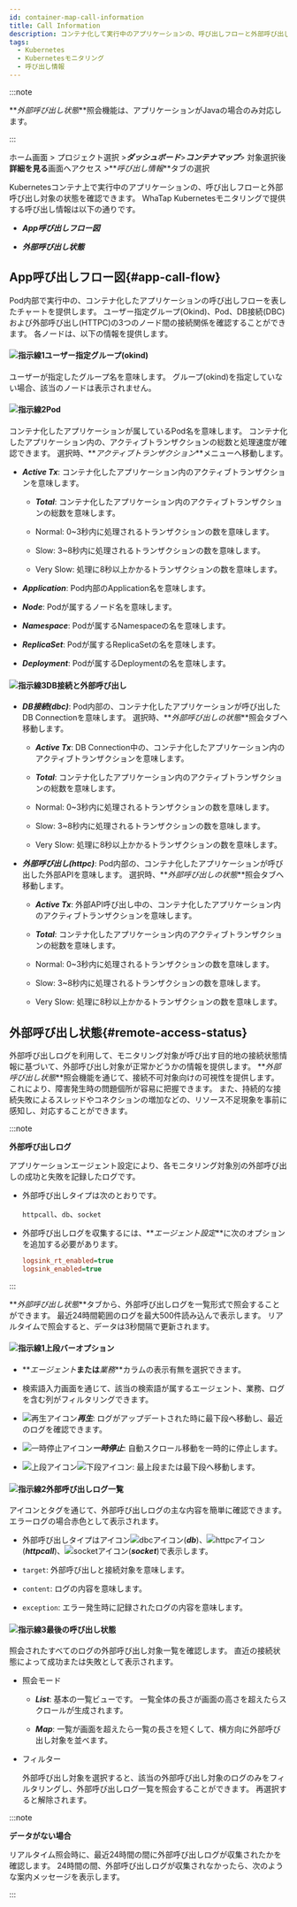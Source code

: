 ```yaml
---
id: container-map-call-information
title: Call Information
description: コンテナ化して実行中のアプリケーションの、呼び出しフローと外部呼び出し対象の状態を確認できます。
tags:
  - Kubernetes
  - Kubernetesモニタリング
  - 呼び出し情報
---
```


:::note 

**_外部呼び出し状態_**照会機能は、アプリケーションがJavaの場合のみ対応します。

:::

ホーム画面 > プロジェクト選択 >**_ダッシュボード_**>**_コンテナマップ_**> 対象選択後**詳細を見る**画面へアクセス >**_呼び出し情報_**タブの選択

Kubernetesコンテナ上で実行中のアプリケーションの、呼び出しフローと外部呼び出し対象の状態を確認できます。 WhaTap Kubernetesモニタリングで提供する呼び出し情報は以下の通りです。 

-   **_App呼び出しフロー図_**

-   **_外部呼び出し状態_**

## App呼び出しフロー図{#app-call-flow}

<ImgLang img='k8s-container-map-call-info-app.png' desc='App呼び出しフロー図' />

Pod内部で実行中の、コンテナ化したアプリケーションの呼び出しフローを表したチャートを提供します。 ユーザー指定グループ(Okind)、Pod、DB接続(DBC)および外部呼び出し(HTTPC)の3つのノード間の接続関係を確認することができます。 各ノードは、以下の情報を提供します。 

#### ![指示線1](/img/number-01.png)ユーザー指定グループ(okind)

ユーザーが指定したグループ名を意味します。 グループ(okind)を指定していない場合、該当のノードは表示されません。

#### ![指示線2](/img/number-02.png)Pod

コンテナ化したアプリケーションが属しているPod名を意味します。 コンテナ化したアプリケーション内の、アクティブトランザクションの総数と処理速度が確認できます。 選択時、**_アクティブトランザクション_**メニューへ移動します。

-   **_Active Tx_**: コンテナ化したアプリケーション内のアクティブトランザクションを意味します。 

    -   **_Total_**: コンテナ化したアプリケーション内のアクティブトランザクションの総数を意味します。

    -   <span class='normal'>Normal</span>: 0~3秒内に処理されるトランザクションの数を意味します。

    -   <span class='slow'>Slow</span>: 3~8秒内に処理されるトランザクションの数を意味します。

    -   <span class='vslow'>Very Slow</span>: 処理に8秒以上かかるトランザクションの数を意味します。

-   **_Application_**: Pod内部のApplication名を意味します。 

-   **_Node_**: Podが属するノード名を意味します。 

-   **_Namespace_**: Podが属するNamespaceの名を意味します。 

-   **_ReplicaSet_**: Podが属するReplicaSetの名を意味します。 

-   **_Deployment_**: Podが属するDeploymentの名を意味します。  

#### ![指示線3](/img/number-03.png)DB接続と外部呼び出し

-   **_DB接続(dbc)_**: Pod内部の、コンテナ化したアプリケーションが呼び出したDB Connectionを意味します。 選択時、**_外部呼び出しの状態_**照会タブへ移動します。

    -   **_Active Tx_**: DB Connection中の、コンテナ化したアプリケーション内のアクティブトランザクションを意味します。 

    -   **_Total_**: コンテナ化したアプリケーション内のアクティブトランザクションの総数を意味します。

    -   <span class='normal'>Normal</span>: 0~3秒内に処理されるトランザクションの数を意味します。

    -   <span class='slow'>Slow</span>: 3~8秒内に処理されるトランザクションの数を意味します。

    -   <span class='vslow'>Very Slow</span>: 処理に8秒以上かかるトランザクションの数を意味します。

-   **_外部呼び出し(httpc)_**: Pod内部の、コンテナ化したアプリケーションが呼び出した外部APIを意味します。 選択時、**_外部呼び出しの状態_**照会タブへ移動します。 

    -   **_Active Tx_**: 外部API呼び出し中の、コンテナ化したアプリケーション内のアクティブトランザクションを意味します。 

    -   **_Total_**: コンテナ化したアプリケーション内のアクティブトランザクションの総数を意味します。

    -   <span class='normal'>Normal</span>: 0~3秒内に処理されるトランザクションの数を意味します。

    -   <span class='slow'>Slow</span>: 3~8秒内に処理されるトランザクションの数を意味します。

    -   <span class='vslow'>Very Slow</span>: 処理に8秒以上かかるトランザクションの数を意味します。

## 外部呼び出し状態{#remote-access-status}

外部呼び出しログを利用して、モニタリング対象が呼び出す目的地の接続状態情報に基づいて、外部呼び出し対象が正常かどうかの情報を提供します。 **_外部呼び出し状態_**照会機能を通じて、接続不可対象向けの可視性を提供します。 これにより、障害発生時の問題個所が容易に把握できます。 また、持続的な接続失敗によるスレッドやコネクションの増加などの、リソース不足現象を事前に感知し、対応することができます。

:::note

**外部呼び出しログ**

アプリケーションエージェント設定により、各モニタリング対象別の外部呼び出しの成功と失敗を記録したログです。 

-   外部呼び出しタイプは次のとおりです。

    `httpcall`、`db`、`socket` 

-   外部呼び出しログを収集するには、**_エージェント設定_**に次のオプションを追加する必要があります。

    ```ini
    logsink_rt_enabled=true
    logsink_enabled=true
    ```

::: 

<ImgLang img='k8s-container-map-call-info-remote.png' desc='外部コールログ' />

**_外部呼び出し状態_**タブから、外部呼び出しログを一覧形式で照会することができます。 最近24時間範囲のログを最大500件読み込んで表示します。 リアルタイムで照会すると、データは3秒間隔で更新されます。 

#### ![指示線1](/img/number-01.png)上段バーオプション

-   **_エージェント_**または**_業務_**カラムの表示有無を選択できます。

-   検索語入力画面を通じて、該当の検索語が属するエージェント、業務、ログを含む列がフィルタリングできます。

-   ![再生アイコン](/img/ic-caret-right.svg)**_再生_**: ログがアップデートされた時に最下段へ移動し、最近のログを確認できます。

-   ![一時停止アイコン](/img/ico-pause.svg)**_一時停止_**: 自動スクロール移動を一時的に停止します。

-   ![上段アイコン](/img/ic-caret-up.svg)![下段アイコン](/img/ic-caret-down.svg): 最上段または最下段へ移動します。

#### ![指示線2](/img/number-02.png)外部呼び出しログ一覧

アイコンとタグを通じて、外部呼び出しログの主な内容を簡単に確認できます。 エラーログの場合<span class='vslow'>赤色</span>として表示されます。

-   外部呼び出しタイプはアイコン![dbcアイコン](/img/ic-db.svg)(**_db_**)、![httpcアイコン](/img/ic-network-filled.svg)(**_httpcall_**)、![socketアイコン](/img/ic-branches.svg)(**_socket_**)で表示します。

-   `target`: 外部呼び出しと接続対象を意味します。 

-   `content`: ログの内容を意味します。 

-   `exception`: エラー発生時に記録されたログの内容を意味します。

#### ![指示線3](/img/number-03.png)最後の呼び出し状態

照会されたすべてのログの外部呼び出し対象一覧を確認します。 直近の接続状態によって<span class='vslow'>成功</span>または<span class='mstop'>失敗</span>として表示されます。 

-   照会モード

    -   **_List_**: 基本の一覧ビューです。 一覧全体の長さが画面の高さを超えたらスクロールが生成されます。

    -   **_Map_**: 一覧が画面を超えたら一覧の長さを短くして、横方向に外部呼び出し対象を並べます。

-   フィルター

    外部呼び出し対象を選択すると、該当の外部呼び出し対象のログのみをフィルタリングし、外部呼び出しログ一覧を照会することができます。 再選択すると解除されます。

:::note

**データがない場合**

リアルタイム照会時に、最近24時間の間に外部呼び出しログが収集されたかを確認します。 24時間の間、外部呼び出しログが収集されなかったら、次のような案内メッセージを表示します。

<ImgLang img='k8s-container-map-call-info-remote-none.png' desc='데이터 미수집' />

:::

<!-- 

* ![일시 정지 아이콘](/img/ic-s-pause.svg) 일시 정지

-->
